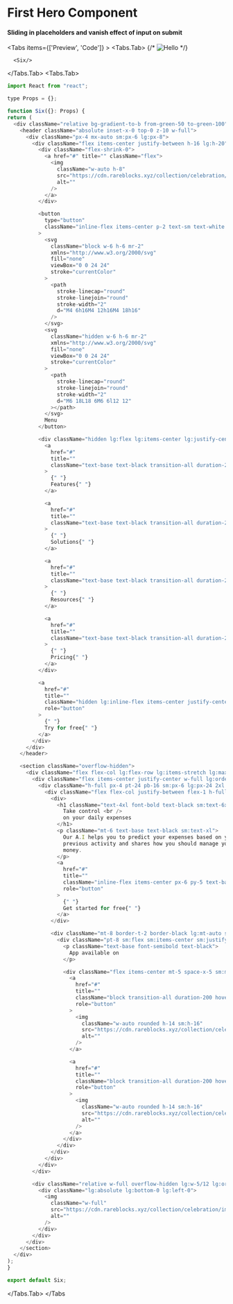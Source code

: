 

# First Hero Component

#### Sliding in placeholders and vanish effect of input on submit

<Tabs items={['Preview', 'Code']}  >
  <Tabs.Tab>
 {/* ![Hello](/contact.png) */}

      <Six/>

  </Tabs.Tab>
  <Tabs.Tab>
  ```js copy
import React from "react";

type Props = {};

function Six({}: Props) {
  return (
    <div className="relative bg-gradient-to-b from-green-50 to-green-100">
      <header className="absolute inset-x-0 top-0 z-10 w-full">
        <div className="px-4 mx-auto sm:px-6 lg:px-8">
          <div className="flex items-center justify-between h-16 lg:h-20">
            <div className="flex-shrink-0">
              <a href="#" title="" className="flex">
                <img
                  className="w-auto h-8"
                  src="https://cdn.rareblocks.xyz/collection/celebration/images/hero/4/logo.svg"
                  alt=""
                />
              </a>
            </div>

            <button
              type="button"
              className="inline-flex items-center p-2 text-sm text-white uppercase transition-all duration-200 bg-black lg:hidden focus:bg-gray-800 hover:bg-gray-800"
            >
              <svg
                className="block w-6 h-6 mr-2"
                xmlns="http://www.w3.org/2000/svg"
                fill="none"
                viewBox="0 0 24 24"
                stroke="currentColor"
              >
                <path
                  stroke-linecap="round"
                  stroke-linejoin="round"
                  stroke-width="2"
                  d="M4 6h16M4 12h16M4 18h16"
                />
              </svg>
              <svg
                className="hidden w-6 h-6 mr-2"
                xmlns="http://www.w3.org/2000/svg"
                fill="none"
                viewBox="0 0 24 24"
                stroke="currentColor"
              >
                <path
                  stroke-linecap="round"
                  stroke-linejoin="round"
                  stroke-width="2"
                  d="M6 18L18 6M6 6l12 12"
                ></path>
              </svg>
              Menu
            </button>

            <div className="hidden lg:flex lg:items-center lg:justify-center lg:ml-10 lg:mr-auto lg:space-x-10">
              <a
                href="#"
                title=""
                className="text-base text-black transition-all duration-200 hover:text-opacity-80"
              >
                {" "}
                Features{" "}
              </a>

              <a
                href="#"
                title=""
                className="text-base text-black transition-all duration-200 hover:text-opacity-80"
              >
                {" "}
                Solutions{" "}
              </a>

              <a
                href="#"
                title=""
                className="text-base text-black transition-all duration-200 hover:text-opacity-80"
              >
                {" "}
                Resources{" "}
              </a>

              <a
                href="#"
                title=""
                className="text-base text-black transition-all duration-200 hover:text-opacity-80"
              >
                {" "}
                Pricing{" "}
              </a>
            </div>

            <a
              href="#"
              title=""
              className="hidden lg:inline-flex items-center justify-center px-5 py-2.5 text-base font-semibold text-black border-2 border-black hover:bg-black hover:text-white transition-all duration-200 focus:bg-black focus:text-white"
              role="button"
            >
              {" "}
              Try for free{" "}
            </a>
          </div>
        </div>
      </header>

      <section className="overflow-hidden">
        <div className="flex flex-col lg:flex-row lg:items-stretch lg:max-h-[900px] lg:min-h-[900px]">
          <div className="flex items-center justify-center w-full lg:order-2 lg:w-7/12">
            <div className="h-full px-4 pt-24 pb-16 sm:px-6 lg:px-24 2xl:px-32 lg:pt-40 lg:pb-14">
              <div className="flex flex-col justify-between flex-1 h-full">
                <div>
                  <h1 className="text-4xl font-bold text-black sm:text-6xl xl:text-7xl">
                    Take control <br />
                    on your daily expenses
                  </h1>
                  <p className="mt-6 text-base text-black sm:text-xl">
                    Our A.I helps you to predict your expenses based on your
                    previous activity and shares how you should manage you
                    money.
                  </p>
                  <a
                    href="#"
                    title=""
                    className="inline-flex items-center px-6 py-5 text-base font-semibold text-black transition-all duration-200 bg-green-300 mt-9 hover:bg-green-400 focus:bg-green-400"
                    role="button"
                  >
                    {" "}
                    Get started for free{" "}
                  </a>
                </div>

                <div className="mt-8 border-t-2 border-black lg:mt-auto sm:mt-14">
                  <div className="pt-8 sm:flex sm:items-center sm:justify-between sm:pt-14">
                    <p className="text-base font-semibold text-black">
                      App available on
                    </p>

                    <div className="flex items-center mt-5 space-x-5 sm:mt-0">
                      <a
                        href="#"
                        title=""
                        className="block transition-all duration-200 hover:opacity-80 focus:opacity-80"
                        role="button"
                      >
                        <img
                          className="w-auto rounded h-14 sm:h-16"
                          src="https://cdn.rareblocks.xyz/collection/celebration/images/hero/4/app-store-button.png"
                          alt=""
                        />
                      </a>

                      <a
                        href="#"
                        title=""
                        className="block transition-all duration-200 hover:opacity-80 focus:opacity-80"
                        role="button"
                      >
                        <img
                          className="w-auto rounded h-14 sm:h-16"
                          src="https://cdn.rareblocks.xyz/collection/celebration/images/hero/4/play-store-button.png"
                          alt=""
                        />
                      </a>
                    </div>
                  </div>
                </div>
              </div>
            </div>
          </div>

          <div className="relative w-full overflow-hidden lg:w-5/12 lg:order-1">
            <div className="lg:absolute lg:bottom-0 lg:left-0">
              <img
                className="w-full"
                src="https://cdn.rareblocks.xyz/collection/celebration/images/hero/4/phone-mockup.png"
                alt=""
              />
            </div>
          </div>
        </div>
      </section>
    </div>
  );
}

export default Six;

```
  </Tabs.Tab>
</Tabs

>

```

```
